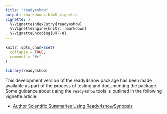 ```yaml
---
title: "ready4show"
output: rmarkdown::html_vignette
vignette: >
  %\VignetteIndexEntry{ready4show}
  %\VignetteEngine{knitr::rmarkdown}
  %\VignetteEncoding{UTF-8}
---
```


```r
knitr::opts_chunk$set(
  collapse = TRUE,
  comment = "#>"
)
```

```r
library(ready4show)
```

This development version of the ready4show package has been made available as part of the process of testing and documenting the package. Some guidance about using the `ready4show` tools is outlined in the following vignette article:

- [Author Scientific Summaries Using Ready4showSynopsis](V_01.html)
